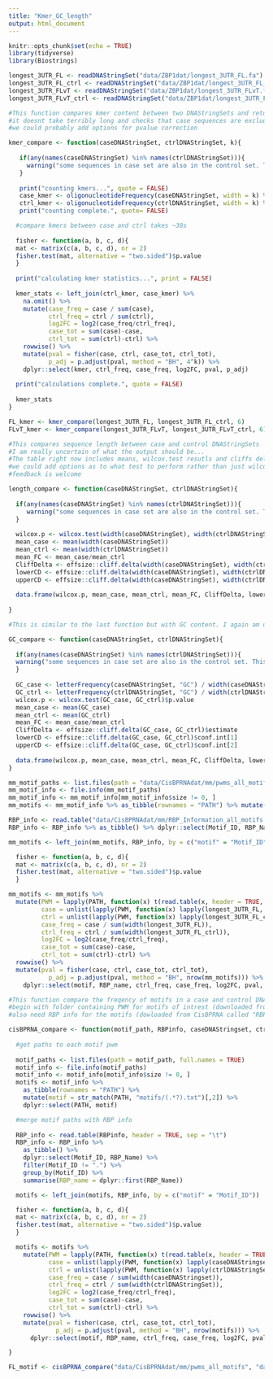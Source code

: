 ```yaml
---
title: "Kmer_GC_length"
output: html_document
---
```


```r
knitr::opts_chunk$set(echo = TRUE)
library(tidyverse)
library(Biostrings)

```

```r
longest_3UTR_FL <- readDNAStringSet("data/ZBP1dat/longest_3UTR_FL.fa")
longest_3UTR_FL_ctrl <- readDNAStringSet("data/ZBP1dat/longest_3UTR_FL_ctrl.fa")
longest_3UTR_FLvT <- readDNAStringSet("data/ZBP1dat/longest_3UTR_FLvT.fa")
longest_3UTR_FLvT_ctrl <- readDNAStringSet("data/ZBP1dat/longest_3UTR_FLvt_ctrl.fa")

```

```r
#This function compares kmer content between two DNAStringSets and returns a table with statistics for frequency of each kmer
#it doesnt take terribly long and checks that case sequences are excluded from control sequences.
#we could probably add options for pvalue correction

kmer_compare <- function(caseDNAStringSet, ctrlDNAStringSet, k){
    
   if(any(names(caseDNAStringSet) %in% names(ctrlDNAStringSet))){
     warning("some sequences in case set are also in the control set. This is not recommended.")
   }
  
   print("counting kmers...", quote = FALSE)
   case_kmer <- oligonucleotideFrequency(caseDNAStringSet, width = k) %>% colSums() %>% data.frame(kmer = names(.), case = .) %>% as_tibble()
   ctrl_kmer <- oligonucleotideFrequency(ctrlDNAStringSet, width = k) %>% colSums() %>% data.frame(kmer = names(.), ctrl = .) %>% as_tibble()
   print("counting complete.", quote= FALSE)

  #compare kmers between case and ctrl takes ~30s
  
  fisher <- function(a, b, c, d){
  mat <- matrix(c(a, b, c, d), nr = 2)
  fisher.test(mat, alternative = "two.sided")$p.value
  } 
    
  print("calculating kmer statistics...", print = FALSE)
  
  kmer_stats <- left_join(ctrl_kmer, case_kmer) %>% 
    na.omit() %>% 
    mutate(case_freq = case / sum(case),
           ctrl_freq = ctrl / sum(ctrl), 
           log2FC = log2(case_freq/ctrl_freq),
           case_tot = sum(case)-case,
           ctrl_tot = sum(ctrl)-ctrl) %>% 
    rowwise() %>% 
    mutate(pval = fisher(case, ctrl, case_tot, ctrl_tot),
           p_adj = p.adjust(pval, method = "BH", 4^k)) %>% 
    dplyr::select(kmer, ctrl_freq, case_freq, log2FC, pval, p_adj) 
  
  print("calculations complete.", quote = FALSE)
  
  kmer_stats
}

FL_kmer <- kmer_compare(longest_3UTR_FL, longest_3UTR_FL_ctrl, 6)
FLvT_kmer <- kmer_compare(longest_3UTR_FLvT, longest_3UTR_FLvT_ctrl, 6)

```

```r
#This compares sequence length between case and control DNAStringSets
#I am really uncertain of what the output should be...
#The table right now includes means, wilcox.test resutls and cliffs delta effect size metrics...
#we could add options as to what test to perform rather than just wilcox.test
#feedback is welcome

length_compare <- function(caseDNAStringSet, ctrlDNAStringSet){
  
  if(any(names(caseDNAStringSet) %in% names(ctrlDNAStringSet))){
     warning("some sequences in case set are also in the control set. This is not recommended.")
  }
  
  wilcox.p <- wilcox.test(width(caseDNAStringSet), width(ctrlDNAStringSet))$p.value
  mean_case <- mean(width(caseDNAStringSet))
  mean_ctrl <- mean(width(ctrlDNAStringSet))
  mean_FC <- mean_case/mean_ctrl
  CliffDelta <- effsize::cliff.delta(width(caseDNAStringSet), width(ctrlDNAStringSet))$estimate
  lowerCD <- effsize::cliff.delta(width(caseDNAStringSet), width(ctrlDNAStringSet))$conf.int[1]
  upperCD <- effsize::cliff.delta(width(caseDNAStringSet), width(ctrlDNAStringSet))$conf.int[2]
  
  data.frame(wilcox.p, mean_case, mean_ctrl, mean_FC, CliffDelta, lowerCD, upperCD)
  
}

```

```r
#This is similar to the last function but with GC content. I again am uncertain of the output.

GC_compare <- function(caseDNAStringSet, ctrlDNAStringSet){
  
  if(any(names(caseDNAStringSet) %in% names(ctrlDNAStringSet))){
  warning("some sequences in case set are also in the control set. This is not recommended.")
  }
  
  GC_case <- letterFrequency(caseDNAStringSet, "GC") / width(caseDNAStringSet)
  GC_ctrl <- letterFrequency(ctrlDNAStringSet, "GC") / width(ctrlDNAStringSet)
  wilcox.p <- wilcox.test(GC_case, GC_ctrl)$p.value
  mean_case <- mean(GC_case)
  mean_ctrl <- mean(GC_ctrl)
  mean_FC <- mean_case/mean_ctrl
  CliffDelta <- effsize::cliff.delta(GC_case, GC_ctrl)$estimate
  lowerCD <- effsize::cliff.delta(GC_case, GC_ctrl)$conf.int[1]
  upperCD <- effsize::cliff.delta(GC_case, GC_ctrl)$conf.int[2]
  
  data.frame(wilcox.p, mean_case, mean_ctrl, mean_FC, CliffDelta, lowerCD, upperCD)
}

```

```r

mm_motif_paths <- list.files(path = "data/CisBPRNAdat/mm/pwms_all_motifs", full.names = TRUE)
mm_motif_info <- file.info(mm_motif_paths)
mm_motif_info <- mm_motif_info[mm_motif_info$size != 0, ]
mm_motifs <- mm_motif_info %>% as_tibble(rownames = "PATH") %>% mutate(motif = str_match(PATH, "motifs/(.*?).txt")[,2]) %>% dplyr::select(PATH, motif)

RBP_info <- read.table("data/CisBPRNAdat/mm/RBP_Information_all_motifs.txt", header = TRUE, sep = "\t")
RBP_info <- RBP_info %>% as_tibble() %>% dplyr::select(Motif_ID, RBP_Name) %>% filter(Motif_ID != ".") %>% group_by(Motif_ID) %>% summarise(RBP_name = dplyr::first(RBP_Name))

mm_motifs <- left_join(mm_motifs, RBP_info, by = c("motif" = "Motif_ID"))

  fisher <- function(a, b, c, d){
  mat <- matrix(c(a, b, c, d), nr = 2)
  fisher.test(mat, alternative = "two.sided")$p.value
  }

mm_motifs <- mm_motifs %>%
  mutate(PWM = lapply(PATH, function(x) t(read.table(x, header = TRUE, row.names = 1, col.names = c("pos", "A", "C", "G", "T")))), 
         case = unlist(lapply(PWM, function(x) lapply(longest_3UTR_FL, function(y) countPWM(x, y)) %>% unlist() %>% sum())), 
         ctrl = unlist(lapply(PWM, function(x) lapply(longest_3UTR_FL_ctrl, function(y) countPWM(x, y)) %>% unlist() %>% sum())), 
         case_freq = case / sum(width(longest_3UTR_FL)), 
         ctrl_freq = ctrl / sum(width(longest_3UTR_FL_ctrl)), 
         log2FC = log2(case_freq/ctrl_freq),
         case_tot = sum(case)-case,
         ctrl_tot = sum(ctrl)-ctrl) %>% 
  rowwise() %>% 
  mutate(pval = fisher(case, ctrl, case_tot, ctrl_tot),
           p_adj = p.adjust(pval, method = "BH", nrow(mm_motifs))) %>% 
    dplyr::select(motif, RBP_name, ctrl_freq, case_freq, log2FC, pval, p_adj)

#This function compare the freqency of motifs in a case and control DNAStringSet
#begin with folder containing PWM for motifs of intrest (downloaded from CisBPRNA called "pwms_all_motifs")
#also need RBP info for the motifs (dowloaded from CisBPRNA called "RBP_Information_all_motifs")

cisBPRNA_compare <- function(motif_path, RBPinfo, caseDNAStringset, ctrlDNAStringSet){
  
  #get paths to each motif pwm
  
  motif_paths <- list.files(path = motif_path, full.names = TRUE)
  motif_info <- file.info(motif_paths)
  motif_info <- motif_info[motif_info$size != 0, ]
  motifs <- motif_info %>% 
    as_tibble(rownames = "PATH") %>% 
    mutate(motif = str_match(PATH, "motifs/(.*?).txt")[,2]) %>% 
    dplyr::select(PATH, motif)

  #merge motif paths with RBP info
  
  RBP_info <- read.table(RBPinfo, header = TRUE, sep = "\t")
  RBP_info <- RBP_info %>% 
    as_tibble() %>% 
    dplyr::select(Motif_ID, RBP_Name) %>% 
    filter(Motif_ID != ".") %>% 
    group_by(Motif_ID) %>%
    summarise(RBP_name = dplyr::first(RBP_Name))

  motifs <- left_join(motifs, RBP_info, by = c("motif" = "Motif_ID"))

  fisher <- function(a, b, c, d){
  mat <- matrix(c(a, b, c, d), nr = 2)
  fisher.test(mat, alternative = "two.sided")$p.value
  }

  motifs <- motifs %>%
    mutate(PWM = lapply(PATH, function(x) t(read.table(x, header = TRUE, row.names = 1, col.names = c("pos", "A", "C", "G", "T")))), 
           case = unlist(lapply(PWM, function(x) lapply(caseDNAStringset, function(y) countPWM(x, y)) %>% unlist() %>% sum())), 
           ctrl = unlist(lapply(PWM, function(x) lapply(ctrlDNAStringSet, function(y) countPWM(x, y)) %>% unlist() %>% sum())), 
           case_freq = case / sum(width(caseDNAStringset)), 
           ctrl_freq = ctrl / sum(width(ctrlDNAStringSet)), 
           log2FC = log2(case_freq/ctrl_freq),
           case_tot = sum(case)-case,
           ctrl_tot = sum(ctrl)-ctrl) %>% 
    rowwise() %>% 
    mutate(pval = fisher(case, ctrl, case_tot, ctrl_tot),
             p_adj = p.adjust(pval, method = "BH", nrow(motifs))) %>% 
      dplyr::select(motif, RBP_name, ctrl_freq, case_freq, log2FC, pval, p_adj)

}

FL_motif <- cisBPRNA_compare("data/CisBPRNAdat/mm/pwms_all_motifs", "data/CisBPRNAdat/mm/RBP_Information_all_motifs.txt", longest_3UTR_FL, longest_3UTR_FL_ctrl)

```

